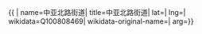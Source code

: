 {{ {{{1|PRC admin/showdata}}}|
name=中亚北路街道|
title=中亚北路街道|
lat=|
lng=|
wikidata=Q100808469|
wikidata-original-name=|
arg={{{arg|}}}}}